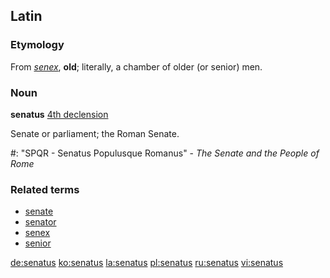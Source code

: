 ==Latin==

===Etymology===
From ''[[senex]]'', '''old'''; literally, a chamber of older (or senior) men.

===Noun===
'''senatus''' {{m}} [[Appendix:Latin fourth declension|4th declension]]

Senate or parliament; the Roman Senate.
#: "SPQR - Senatus Populusque Romanus" - ''The Senate and the People of Rome''

===Related terms===
*[[senate]]
*[[senator]]
*[[senex]]
*[[senior]]

[[de:senatus]]
[[ko:senatus]]
[[la:senatus]]
[[pl:senatus]]
[[ru:senatus]]
[[vi:senatus]]